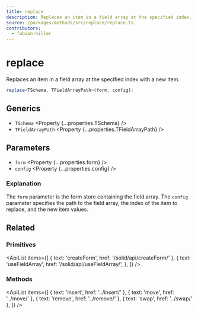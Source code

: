 ```yaml
---
title: replace
description: Replaces an item in a field array at the specified index.
source: /packages/methods/src/replace/replace.ts
contributors:
  - fabian-hiller
---
```



# replace

Replaces an item in a field array at the specified index with a new item.

```ts
replace<TSchema, TFieldArrayPath>(form, config);
```

## Generics

- `TSchema` <Property {...properties.TSchema} />
- `TFieldArrayPath` <Property {...properties.TFieldArrayPath} />

## Parameters

- `form` <Property {...properties.form} />
- `config` <Property {...properties.config} />

### Explanation

The `form` parameter is the form store containing the field array. The `config` parameter specifies the path to the field array, the index of the item to replace, and the new item values.

## Related

### Primitives

<ApiList
  items={[
    { text: 'createForm', href: '/solid/api/createForm/' },
    {
      text: 'useFieldArray',
      href: '/solid/api/useFieldArray/',
    },
  ]}
/>

### Methods

<ApiList
  items={[
    { text: 'insert', href: '../insert/' },
    { text: 'move', href: '../move/' },
    { text: 'remove', href: '../remove/' },
    { text: 'swap', href: '../swap/' },
  ]}
/>
